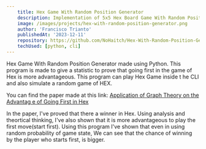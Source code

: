 ```yaml
---
    title: Hex Game With Random Position Generator
    description: Implementation of 5x5 Hex Board Game With Random Position Generator in Python
    image: /images/projects/hex-with-random-position-generator.png
    author: 'Francisco Trianto'
    publishedAt: '2023-12-11'
    repository: https://github.com/NoHaitch/Hex-With-Random-Position-Generator
    techUsed: [python, cli]
---
```


Hex Game With Random Position Generator made using Python. This program is made to give a statistic to 
prove that going first in the game of Hex is more advantageous. This program can play Hex Game inside t
he CLI and also simulate a random game of HEX. 

You can find the paper made at this link: 
[Application of Graph Theory on the Advantag    e of Going First in Hex](https://informatika.stei.itb.ac.id/~rinaldi.munir/Matdis/2023-2024/Makalah2023/Makalah-Matdis-2023%20(91).pdf)

In the paper, I've proved that there a winner in Hex. Using analysis and theortical thinking, I've also 
shown that it is more advantageous to play the first move(start first). Using this program I've shown that 
even in using random probability of game state, We can see that the chance of winning by the player who starts first, is bigger.